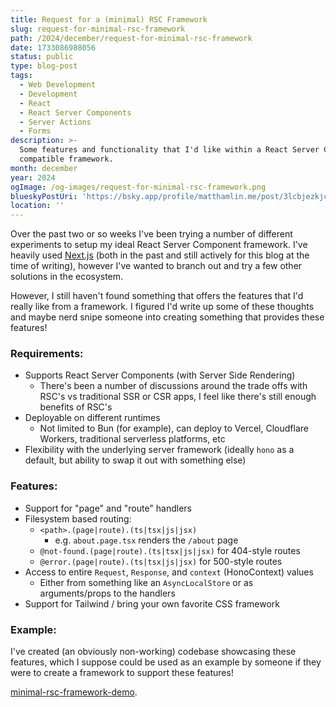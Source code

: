 ```yaml
---
title: Request for a (minimal) RSC Framework
slug: request-for-minimal-rsc-framework
path: /2024/december/request-for-minimal-rsc-framework
date: 1733086988056
status: public
type: blog-post
tags:
  - Web Development
  - Development
  - React
  - React Server Components
  - Server Actions
  - Forms
description: >-
  Some features and functionality that I'd like within a React Server Component
  compatible framework.
month: december
year: 2024
ogImage: /og-images/request-for-minimal-rsc-framework.png
blueskyPostUri: 'https://bsky.app/profile/matthamlin.me/post/3lcbjezkjcc27'
location: ''
---
```



Over the past two or so weeks I've been trying a number of different experiments to setup my ideal React Server Component framework. I've heavily used [Next.js](https://nextjs.org/) (both in the past and still actively for this blog at the time of writing), however I've wanted to branch out and try a few other solutions in the ecosystem.

However, I still haven't found something that offers the features that I'd really like from a framework. I figured I'd write up some of these thoughts and maybe nerd snipe someone into creating something that provides these features!

### Requirements:

- Supports React Server Components (with Server Side Rendering)
	- There's been a number of discussions around the trade offs with RSC's vs traditional SSR or CSR apps, I feel like there's still enough benefits of RSC's
- Deployable on different runtimes
	- Not limited to Bun (for example), can deploy to Vercel, Cloudflare Workers, traditional serverless platforms, etc
- Flexibility with the underlying server framework (ideally `hono` as a default, but ability to swap it out with something else)


### Features:

- Support for "page" and "route" handlers
- Filesystem based routing:
	- `<path>.(page|route).(ts|tsx|js|jsx)`
		- e.g. `about.page.tsx` renders the `/about` page
	- `@not-found.(page|route).(ts|tsx|js|jsx)` for 404-style routes
	- `@error.(page|route).(ts|tsx|js|jsx)` for 500-style routes
- Access to entire `Request`, `Response`, and `context` (HonoContext) values
	- Either from something like an `AsyncLocalStore` or as arguments/props to the handlers
- Support for Tailwind / bring your own favorite CSS framework


### Example:

I've created (an obviously non-working) codebase showcasing these features, which I suppose could be used as an example by someone if they were to create a framework to support these features!

[minimal-rsc-framework-demo](https://github.com/hamlim/minimal-rsc-framework-demo).

